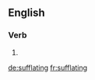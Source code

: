 ==English==

===Verb===
{{head|en}}

# {{present participle of|sufflate|lang=en}}

[[de:sufflating]]
[[fr:sufflating]]